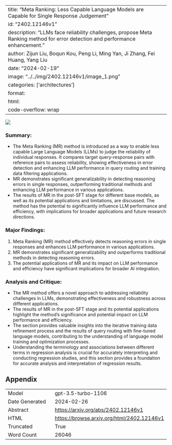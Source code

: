 
---
title: "Meta Ranking: Less Capable Language Models are Capable for Single Response Judgement"
id: "2402.12146v1"
description: "LLMs face reliability challenges, propose Meta Ranking method for error detection and performance enhancement."
author: Zijun Liu, Boqun Kou, Peng Li, Ming Yan, Ji Zhang, Fei Huang, Yang Liu
date: "2024-02-19"
image: "../../img/2402.12146v1/image_1.png"
categories: ['architectures']
format:
  html:
    code-overflow: wrap
---

![](../../img/2402.12146v1/image_1.png)

### Summary:
- The Meta Ranking (MR) method is introduced as a way to enable less capable Large Language Models (LLMs) to judge the reliability of individual responses. It compares target query-response pairs with reference pairs to assess reliability, showing effectiveness in error detection and enhancing LLM performance in query routing and training data filtering applications.
- MR demonstrates significant generalizability in detecting reasoning errors in single responses, outperforming traditional methods and enhancing LLM performance in various applications.
- The results of MR in the post-SFT stage for different base models, as well as its potential applications and limitations, are discussed. The method has the potential to significantly influence LLM performance and efficiency, with implications for broader applications and future research directions.

### Major Findings:
1. Meta Ranking (MR) method effectively detects reasoning errors in single responses and enhances LLM performance in various applications.
2. MR demonstrates significant generalizability and outperforms traditional methods in detecting reasoning errors.
3. The potential applications of MR and its impact on LLM performance and efficiency have significant implications for broader AI integration.

### Analysis and Critique:
- The MR method offers a novel approach to addressing reliability challenges in LLMs, demonstrating effectiveness and robustness across different applications.
- The results of MR in the post-SFT stage and its potential applications highlight the method's significance and potential impact on LLM performance and efficiency.
- The section provides valuable insights into the iterative training data refinement process and the results of query routing with fine-tuned language models, contributing to the understanding of language model training and optimization processes.
- Understanding the terminology and associations between different terms in regression analysis is crucial for accurately interpreting and conducting regression studies, and this section provides a foundation for accurate analysis and interpretation of regression results.

## Appendix

|          |          |
|----------|----------|
| Model     | gpt-3.5-turbo-1106       |
| Date Generated     | 2024-02-26       |
| Abstract | [https://arxiv.org/abs/2402.12146v1](https://arxiv.org/abs/2402.12146v1)        |
| HTML     | [https://browse.arxiv.org/html/2402.12146v1](https://browse.arxiv.org/html/2402.12146v1)       |
| Truncated       | True       |
| Word Count       | 26046       |